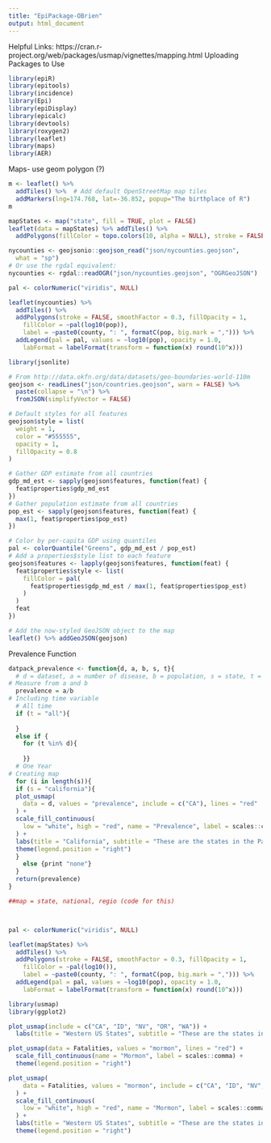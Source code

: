 ```yaml
---
title: "EpiPackage-OBrien"
output: html_document
---
```

Helpful Links:
https://cran.r-project.org/web/packages/usmap/vignettes/mapping.html
Uploading Packages to Use
```r
library(epiR)
library(epitools)
library(incidence)
library(Epi)
library(epiDisplay)
library(epicalc)
library(devtools)
library(roxygen2)
library(leaflet)
library(maps)
library(AER)
```

Maps- use geom polygon (?) 
```r
m <- leaflet() %>%
  addTiles() %>%  # Add default OpenStreetMap map tiles
  addMarkers(lng=174.768, lat=-36.852, popup="The birthplace of R")
m

mapStates <- map("state", fill = TRUE, plot = FALSE)
leaflet(data = mapStates) %>% addTiles() %>%
  addPolygons(fillColor = topo.colors(10, alpha = NULL), stroke = FALSE)

```

```r
nycounties <- geojsonio::geojson_read("json/nycounties.geojson",
  what = "sp")
# Or use the rgdal equivalent:
nycounties <- rgdal::readOGR("json/nycounties.geojson", "OGRGeoJSON")

pal <- colorNumeric("viridis", NULL)

leaflet(nycounties) %>%
  addTiles() %>%
  addPolygons(stroke = FALSE, smoothFactor = 0.3, fillOpacity = 1,
    fillColor = ~pal(log10(pop)),
    label = ~paste0(county, ": ", formatC(pop, big.mark = ","))) %>%
  addLegend(pal = pal, values = ~log10(pop), opacity = 1.0,
    labFormat = labelFormat(transform = function(x) round(10^x)))
```

```r
library(jsonlite)

# From http://data.okfn.org/data/datasets/geo-boundaries-world-110m
geojson <- readLines("json/countries.geojson", warn = FALSE) %>%
  paste(collapse = "\n") %>%
  fromJSON(simplifyVector = FALSE)

# Default styles for all features
geojson$style = list(
  weight = 1,
  color = "#555555",
  opacity = 1,
  fillOpacity = 0.8
)

# Gather GDP estimate from all countries
gdp_md_est <- sapply(geojson$features, function(feat) {
  feat$properties$gdp_md_est
})
# Gather population estimate from all countries
pop_est <- sapply(geojson$features, function(feat) {
  max(1, feat$properties$pop_est)
})

# Color by per-capita GDP using quantiles
pal <- colorQuantile("Greens", gdp_md_est / pop_est)
# Add a properties$style list to each feature
geojson$features <- lapply(geojson$features, function(feat) {
  feat$properties$style <- list(
    fillColor = pal(
      feat$properties$gdp_md_est / max(1, feat$properties$pop_est)
    )
  )
  feat
})

# Add the now-styled GeoJSON object to the map
leaflet() %>% addGeoJSON(geojson)
```

Prevalence Function 
```r
datpack_prevalence <- function{d, a, b, s, t}{
  # d = dataset, a = number of disease, b = population, s = state, t = time 
# Measure from a and b
  prevalence = a/b
# Including time variable
  # All time
  if (t = "all"){
    
  }
  else if { 
    for (t %in% d){
      
    }}
  # One Year
# Creating map 
  for (i in length(s)){
  if (s = "california"){
  plot_usmap(
    data = d, values = "prevalence", include = c("CA"), lines = "red"
  ) + 
  scale_fill_continuous(
    low = "white", high = "red", name = "Prevalence", label = scales::comma
  ) + 
  labs(title = "California", subtitle = "These are the states in the Pacific Timezone.") +
  theme(legend.position = "right")
  }
    else {print "none"}
  }
  return(prevalence)
}

##map = state, national, regio (code for this)




```

```r
pal <- colorNumeric("viridis", NULL)

leaflet(mapStates) %>%
  addTiles() %>%
  addPolygons(stroke = FALSE, smoothFactor = 0.3, fillOpacity = 1,
    fillColor = ~pal(log10()),
    label = ~paste0(county, ": ", formatC(pop, big.mark = ","))) %>%
  addLegend(pal = pal, values = ~log10(pop), opacity = 1.0,
    labFormat = labelFormat(transform = function(x) round(10^x)))
```

```r
library(usmap)
library(ggplot2)

plot_usmap(include = c("CA", "ID", "NV", "OR", "WA")) +
  labs(title = "Western US States", subtitle = "These are the states in the Pacific Timezone.")

plot_usmap(data = Fatalities, values = "mormon", lines = "red") + 
  scale_fill_continuous(name = "Mormon", label = scales::comma) + 
  theme(legend.position = "right")

plot_usmap(
    data = Fatalities, values = "mormon", include = c("CA", "ID", "NV", "OR", "WA"), lines = "red"
  ) + 
  scale_fill_continuous(
    low = "white", high = "red", name = "Mormon", label = scales::comma
  ) + 
  labs(title = "Western US States", subtitle = "These are the states in the Pacific Timezone.") +
  theme(legend.position = "right")
```